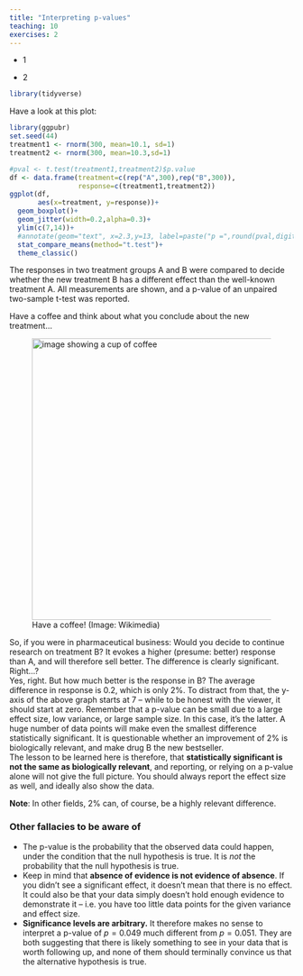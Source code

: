 ```yaml
---
title: "Interpreting p-values"
teaching: 10
exercises: 2
---
```


:::::::::::::::::::::::::::::::::::::: questions 

- 1

::::::::::::::::::::::::::::::::::::::::::::::::

::::::::::::::::::::::::::::::::::::: objectives

- 2
::::::::::::::::::::::::::::::::::::::::::::::::


```r
library(tidyverse)
```

Have a look at this plot:

```r
library(ggpubr)
set.seed(44)
treatment1 <- rnorm(300, mean=10.1, sd=1)
treatment2 <- rnorm(300, mean=10.3,sd=1)

#pval <- t.test(treatment1,treatment2)$p.value
df <- data.frame(treatment=c(rep("A",300),rep("B",300)),
                 response=c(treatment1,treatment2))
ggplot(df,
       aes(x=treatment, y=response))+
  geom_boxplot()+
  geom_jitter(width=0.2,alpha=0.3)+
  ylim(c(7,14))+
  #annotate(geom="text", x=2.3,y=13, label=paste("p =",round(pval,digits=2)))+
  stat_compare_means(method="t.test")+
  theme_classic()
```

The responses in two treatment groups A and B were compared to decide whether the new treatment B has a different effect than the well-known treatment A. All measurements are shown, and a p-value of an unpaired two-sample t-test was reported.  

Have a coffee and think about what you conclude about the new treatment...  


![Have a coffee! (Image: Wikimedia)](fig/A_small_cup_of_coffee.JPG){width="500px" alt="image showing a cup of coffee"}



So, if you were in pharmaceutical business: Would you decide to continue research on treatment B? It evokes a higher (presume: better) response than A, and will therefore sell better. The difference is clearly significant. Right...?  
Yes, right. But how much better is the response in B? The average difference in response is $0.2$, which is only 2%. To distract from that, the y-axis of the above graph starts at 7 -- while to be honest with the viewer, it should start at zero. Remember that a p-value can be small due to a large effect size, low variance, or large sample size. In this case, it's the latter. A huge number of data points will make even the smallest difference statistically significant. It is questionable whether an improvement of 2% is biologically relevant, and make drug B the new bestseller.    
The lesson to be learned here is therefore, that **statistically significant is not the same as biologically relevant**, and reporting, or relying on a p-value alone will not give the full picture. You should always report the effect size as well, and ideally also show the data.  

**Note**: In other fields, 2% can, of course, be a highly relevant difference.

### Other fallacies to be aware of  

- The p-value is the probability that the observed data could happen, under the condition that the null hypothesis is true. It is *not* the probability that the null hypothesis is true.  
- Keep in mind that **absence of evidence is not evidence of absence**. If you didn't see a significant effect, it doesn't mean that there is no effect. It could also be that your data simply doesn't hold enough evidence to demonstrate it -- i.e. you have too little data points for the given variance and effect size.  
- **Significance levels are arbitrary.**  It therefore makes no sense to interpret a p-value of $p=0.049$ much different from $p=0.051$. They are both suggesting that there is likely something to see in your data that is worth following up, and none of them should terminally convince us that the alternative hypothesis is true.   

